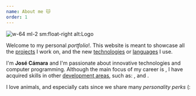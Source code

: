 ```yaml
---
name: About me 🐱
order: 1
---
```


![w-64 ml-2 sm:float-right alt:Logo](/image/logo.png)

Welcome to my personal _portfolio_!. This website is meant to showcase all the [projects](/project) I work on, and the new [technologies](/technology) or [languages](/language) I use.

I'm **José Cámara** and I'm passionate about innovative technologies and computer programming.
Although the main focus of my career is [](development/web), I have acquired skills in other [development areas](/development), such as: [](development/game), [](development/android) and [](development/ios).

I love animals, and especially cats since we share many _personality perks_ (:
